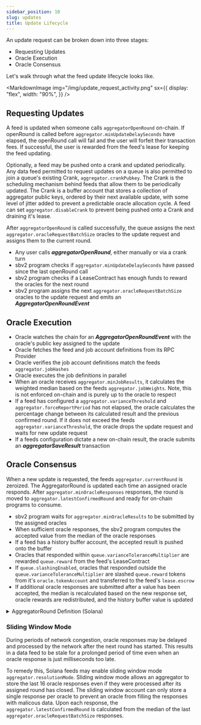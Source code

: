 ```yaml
---
sidebar_position: 10
slug: updates
title: Update Lifecycle
---
```



An update request can be broken down into three stages:

- Requesting Updates
- Oracle Execution
- Oracle Consensus

Let's walk through what the feed update lifecycle looks like.

<MarkdownImage
  img="/img/update_request_activity.png"
  sx={{
    display: "flex",
    width: "90%",
  }}
/>

## Requesting Updates

A feed is updated when someone calls `aggregatorOpenRound` on-chain. If
openRound is called before `aggregator.minUpdateDelaySeconds` have elapsed, the
openRound call will fail and the user will forfeit their transaction fees. If
successful, the user is rewarded from the feed's lease for keeping the feed
updating.

Optionally, a feed may be pushed onto a crank and updated periodically. Any data
feed permitted to request updates on a queue is also permitted to join a queue's
existing Crank, `aggregator.crankPubkey`. The Crank is the scheduling mechanism
behind feeds that allow them to be periodically updated. The Crank is a buffer
account that stores a collection of aggregator public keys, ordered by their
next available update, with some level of jitter added to prevent a predictable
oracle allocation cycle. A feed can set `aggregator.disableCrank` to prevent
being pushed onto a Crank and draining it's lease.

After `aggregatorOpenRound` is called successfully, the queue assigns the next
`aggregator.oracleRequestBatchSize` oracles to the update request and assigns
them to the current round.

- Any user calls **_aggregatorOpenRound_**, either manually or via a crank turn
- sbv2 program checks if `aggregator.minUpdateDelaySeconds` have passed since
  the last openRound call
- sbv2 program checks if a LeaseContract has enough funds to reward the oracles
  for the next round
- sbv2 program assigns the next `aggregator.oracleRequestBatchSize` oracles to
  the update request and emits an **_AggregatorOpenRoundEvent_**

## Oracle Execution

- Oracle watches the chain for an **_AggregatorOpenRoundEvent_** with the
  oracle's public key assigned to the update
- Oracle fetches the feed and job account definitions from its RPC Provider
- Oracle verifies the job account definitions match the feeds
  `aggregator.jobHashes`
- Oracle executes the job definitions in parallel
- When an oracle receives `aggregator.minJobResults`, it calculates the weighted
  median based on the feeds `aggregator.jobWeights`. Note, this is not enforced
  on-chain and is purely up to the oracle to respect
- If a feed has configured a `aggregator.varianceThreshold` and
  `aggregator.forceReportPeriod` has not elapsed, the oracle calculates the
  percentage change between its calculated result and the previous confirmed
  round. If it does not exceed the feeds `aggregator.varianceThreshold`, the
  oracle drops the update request and waits for new update request
- If a feeds configuration dictate a new on-chain result, the oracle submits an
  **_aggregatorSaveResult_** transaction

## Oracle Consensus

When a new update is requested, the feeds `aggregator.currentRound` is zeroized.
The AggregatorRound is updated each time an assigned oracle responds. After
`aggregator.minOracleResponses` responses, the round is moved to
`aggregator.latestConfirmedRound` and ready for on-chain programs to consume.

<!-- If `aggregator.minOracleResponses` is reached, the result is calculated from the
median of the oracle responses. Oracles who responded within the
`queue.varianceToleranceMultiplier` are rewarded the `queue.reward` from the
feeds lease. If `queue.slashingEnabled`, any oracles who respond outside this
threshold are slashed the `queue.reward` from the `oracle.tokenWallet` and
transferred to the feeds lease. The AggregatorRound is then moved to
`aggregator.latestConfirmedRound` and ready for on-chain programs to consume. -->

- sbv2 program waits for `aggregator.minOracleResults` to be submitted by the
  assigned oracles
- When sufficient oracle responses, the sbv2 program computes the accepted value
  from the median of the oracle responses
- If a feed has a history buffer account, the accepted result is pushed onto the
  buffer
- Oracles that responded within `queue.varianceToleranceMultiplier` are rewarded
  `queue.reward` from the feed's LeaseContract
- If `queue.slashingEnabled`, oracles that responded outside the
  `queue.varianceToleranceMultiplier` are slashed `queue.reward` tokens from
  it's `oracle.tokenAccount` and transferred to the feed's `lease.escrow`
- If additional oracle responses are submitted after a value has been accepted,
  the median is recalculated based on the new response set, oracle rewards are
  redistributed, and the history buffer value is updated

<details>

<summary>AggregatorRound Definition (Solana)</summary>

<AggregatorRound />

</details>

### Sliding Window Mode

<ChainNote
  chain="solana"
  note="Currently, only Solana supports sliding window mode."
/>

During periods of network congestion, oracle responses may be delayed and
processed by the network after the next round has started. This results in a
data feed to be stale for a prolonged period of time even when an oracle
response is just milliseconds too late.

To remedy this, Solana feeds may enable sliding window mode
`aggregator.resolutionMode`. Sliding window mode allows an aggregator to store
the last 16 oracle responses even if they were processed after its assigned
round has closed. The sliding window account can only store a single response
per oracle to prevent an oracle from filling the responses with malicous data.
Upon each response, the `aggregator.latestConfirmedRound` is calculated from the
median of the last `aggregator.oracleRequestBatchSize` responses.
